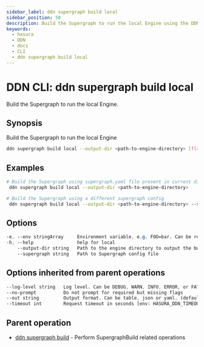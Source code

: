 ```yaml
---
sidebar_label: ddn supergraph build local
sidebar_position: 50
description: Build the Supergraph to run the local Engine using the DDN CLI
keywords:
  - hasura
  - DDN
  - docs
  - CLI
  - ddn supergraph build local
---
```


# DDN CLI: ddn supergraph build local

Build the Supergraph to run the local Engine.

## Synopsis

Build the Supergraph to run the local Engine

```bash
ddn supergraph build local --output-dir <path-to-engine-directory> [flags]
```

## Examples

```bash
# Build the Supergraph using supergraph.yaml file present in current directory and output it to engine directory
 ddn supergraph build local --output-dir <path-to-engine-directory>

# Build the Supergraph using a different supergraph config
 ddn supergraph build local --output-dir <path-to-engine-directory> --supergraph <path-to-supergraph-config-file>
```

## Options

```sass
-e, --env stringArray     Environment variable, e.g. FOO=bar. Can be repeated to provide multiple env vars
-h, --help                help for local
    --output-dir string   Path to the engine directory to output the build artifacts (required)
    --supergraph string   Path to Supergraph config file
```

## Options inherited from parent operations

```sass
--log-level string   Log level. Can be DEBUG, WARN, INFO, ERROR, or FATAL. (default "INFO")
--no-prompt          Do not prompt for required but missing flags
--out string         Output format. Can be table, json or yaml. (default "table")
--timeout int        Request timeout in seconds [env: HASURA_DDN_TIMEOUT] (default 100)
```

## Parent operation

- [ddn supergraph build](/cli/commands/ddn_supergraph_build) - Perform SupergraphBuild related operations
